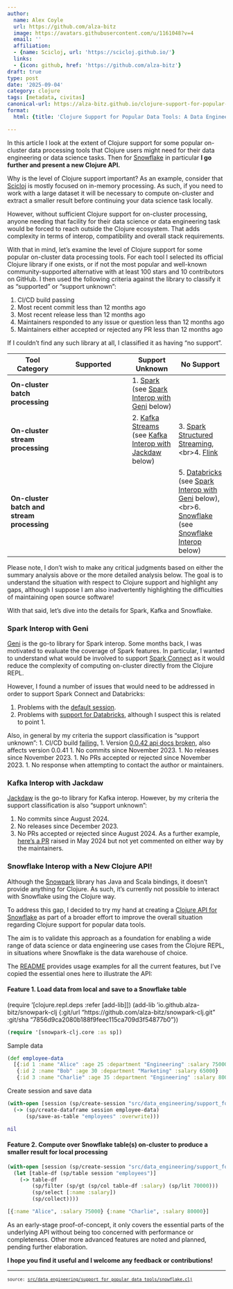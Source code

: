 ```yaml
---
author:
  name: Alex Coyle
  url: https://github.com/alza-bitz
  image: https://avatars.githubusercontent.com/u/1161048?v=4
  email: ''
  affiliation:
  - {name: Scicloj, url: 'https://scicloj.github.io/'}
  links:
  - {icon: github, href: 'https://github.com/alza-bitz'}
draft: true
type: post
date: '2025-09-04'
category: clojure
tags: [metadata, civitas]
canonical-url: https://alza-bitz.github.io/clojure-support-for-popular-data-tools
format:
  html: {title: 'Clojure Support for Popular Data Tools: A Data Engineer''s Perspective, and a New Clojure API for Snowflake'}

---
```

<style></style><style>.printedClojure .sourceCode {
  background-color: transparent;
  border-style: none;
}
</style><style>.clay-limit-image-width .clay-image {max-width: 100%}
.clay-side-by-side .sourceCode {margin: 0}
.clay-side-by-side {margin: 1em 0}
</style>
<script src="snowflake_files/md-default0.js" type="text/javascript"></script><script src="snowflake_files/md-default1.js" type="text/javascript"></script>
In this article I look at the extent of Clojure support for some popular on-cluster data processing tools that Clojure users might need for their data engineering or data science tasks. Then for [Snowflake](https://snowflake.com) in particular **I go further and present a new Clojure API.**

Why is the level of Clojure support important? As an example, consider that [Scicloj](https://scicloj.org) is mostly focused on in-memory processing. As such, if you need to work with a large dataset it will be necessary to compute on-cluster and extract a smaller result before continuing your data science task locally.

However, without sufficient Clojure support for on-cluster processing, anyone needing that facility for their data science or data engineering task would be forced to reach outside the Clojure ecosystem. That adds complexity in terms of interop, compatibility and overall stack requirements.

With that in mind, let's examine the level of Clojure support for some popular on-cluster data processing tools. For each tool I selected its official Clojure library if one exists, or if not the most popular and well-known community-supported alternative with at least 100 stars and 10 contributors on GitHub. I then used the following criteria against the library to classify it as "supported" or "support unknown":

1. CI/CD build passing
1. Most recent commit less than 12 months ago
1. Most recent release less than 12 months ago
1. Maintainers responded to any issue or question less than 12 months ago
1. Maintainers either accepted or rejected any PR less than 12 months ago

If I couldn't find any such library at all, I classified it as having "no support".

| Tool Category | Supported | Support Unknown | No Support |
|---------------|---------------------|--------------|---------------|
| **On-cluster batch processing** | | 1. [Spark](https://spark.apache.org) (see [Spark Interop with Geni](#spark_interop_with_geni) below) | |
| **On-cluster stream processing** | | 2. [Kafka Streams](https://kafka.apache.org/documentation/streams) (see [Kafka Interop with Jackdaw](#kafka_interop_with_jackdaw) below) | 3. [Spark Structured Streaming](https://spark.apache.org/streaming),\<br\>4. [Flink](https://flink.apache.org) |
| **On-cluster batch and stream processing** | | | 5. [Databricks](https://databricks.com) (see [Spark Interop with Geni](#spark_interop_with_geni) below),\<br\>6. [Snowflake](https://snowflake.com) (see [Snowflake Interop](#snowflake_interop_with_a_new_clojure_api!) below) |

Please note, I don't wish to make any critical judgments based on either the summary analysis above or the more detailed analysis below. The goal is to understand the situation with respect to Clojure support and highlight any gaps, although I suppose I am also inadvertently highlighting the difficulties of maintaining open source software!

With that said, let's dive into the details for Spark, Kafka and Snowflake.


### Spark Interop with Geni

[Geni](https://github.com/zero-one-group/geni) is the go-to library for Spark interop. Some months back, I was motivated to evaluate the coverage of Spark features. In particular, I wanted to understand what would be involved to support [Spark Connect](https://spark.apache.org/spark-connect/) as it would reduce the complexity of computing on-cluster directly from the Clojure REPL.

However, I found a number of issues that would need to be addressed in order to support Spark Connect and Databricks: 

1.  Problems with the [default session](https://github.com/zero-one-group/geni/issues/345).
1.  Problems with [support for Databricks](https://github.com/zero-one-group/geni/issues/356), although I suspect this is related to point 1.

Also, in general by my criteria the support classification is "support unknown":
1.  CI/CD build [failing.](https://github.com/zero-one-group/geni/actions)
1.  Version [0.0.42 api docs broken](https://cljdoc.org/d/zero.one/geni/0.0.42/doc/readme%20%20https://cljdoc.org/builds/73977), also affects version 0.0.41
1. No commits since November 2023.
1. No releases since November 2023.
1. No PRs accepted or rejected since November 2023.
1. No response when attempting to contact the author or maintainers.


### Kafka Interop with Jackdaw

[Jackdaw](https://github.com/FundingCircle/jackdaw) is the go-to library for Kafka interop. However, by my criteria the support classification is also "support unknown":

1. No commits since August 2024.
1. No releases since December 2023.
1. No PRs accepted or rejected since August 2024. As a further example, [here's a PR](https://github.com/FundingCircle/jackdaw/pull/374) raised in May 2024 but not yet commented on either way by the maintainers.


### Snowflake Interop with a New Clojure API!

Although the [Snowpark](https://docs.snowflake.com/en/developer-guide/snowpark/java) library has Java and Scala bindings, it doesn't provide anything for Clojure. As such, it's currently not possible to interact with Snowflake using the Clojure way.

To address this gap, I decided to try my hand at creating a [Clojure API for Snowflake](https://github.com/alza-bitz/snowflake-clj) as part of a broader effort to improve the overall situation regarding Clojure support for popular data tools.

The aim is to validate this approach as a foundation for enabling a wide range of data science or data engineering use cases from the Clojure REPL, in situations where Snowflake is the data warehouse of choice.

The [README](https://github.com/alza-bitz/snowpark-clj/blob/main/README.md) provides usage examples for all the current features, but I've copied the essential ones here to illustrate the API:


#### Feature 1. Load data from local and save to a Snowflake table

(require '[clojure.repl.deps :refer [add-lib]])
(add-lib 'io.github.alza-bitz/snowpark-clj {:git/url "https://github.com/alza-bitz/snowpark-clj.git"
                                            :git/sha "7856d9ca2080b188f9feec115ca709d3f54877b0"})


::: {.sourceClojure}
```clojure
(require '[snowpark-clj.core :as sp])
```
:::


Sample data


::: {.sourceClojure}
```clojure
(def employee-data
  [{:id 1 :name "Alice" :age 25 :department "Engineering" :salary 75000}
   {:id 2 :name "Bob" :age 30 :department "Marketing" :salary 65000}
   {:id 3 :name "Charlie" :age 35 :department "Engineering" :salary 80000}])
```
:::


Create session and save data


::: {.sourceClojure}
```clojure
(with-open [session (sp/create-session "src/data_engineering/support_for_popular_data_tools/snowflake.edn")]
  (-> (sp/create-dataframe session employee-data)
      (sp/save-as-table "employees" :overwrite)))
```
:::



::: {.printedClojure}
```clojure
nil

```
:::



#### Feature 2. Compute over Snowflake table(s) on-cluster to produce a smaller result for local processing


::: {.sourceClojure}
```clojure
(with-open [session (sp/create-session "src/data_engineering/support_for_popular_data_tools/snowflake.edn")]
  (let [table-df (sp/table session "employees")]
    (-> table-df
        (sp/filter (sp/gt (sp/col table-df :salary) (sp/lit 70000)))
        (sp/select [:name :salary])
        (sp/collect))))
```
:::



::: {.printedClojure}
```clojure
[{:name "Alice", :salary 75000} {:name "Charlie", :salary 80000}]

```
:::


As an early-stage proof-of-concept, it only covers the essential parts of the underlying API without being too concerned with performance or completeness. Other more advanced features are noted and planned, pending further elaboration.

**I hope you find it useful and I welcome any feedback or contributions!**


```{=html}
<div style="background-color:grey;height:2px;width:100%;"></div>
```



```{=html}
<div><pre><small><small>source: <a href="https://github.com/ClojureCivitas/clojurecivitas.github.io/blob/main/src/data_engineering/support_for_popular_data_tools/snowflake.clj">src/data_engineering/support_for_popular_data_tools/snowflake.clj</a></small></small></pre></div>
```
